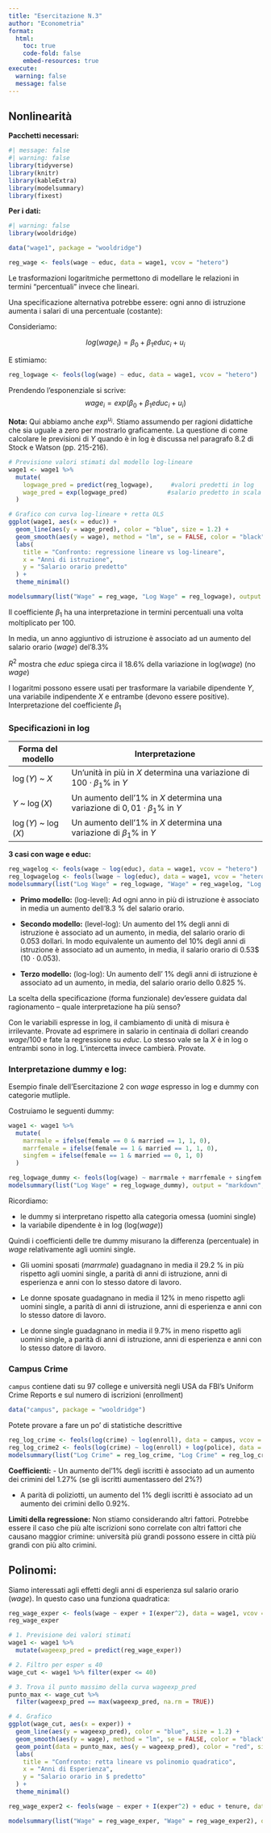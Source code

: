 ```yaml
---
title: "Esercitazione N.3"
author: "Econometria"
format: 
  html:
    toc: true
    code-fold: false
    embed-resources: true
execute:
  warning: false
  message: false
---
```



## Nonlinearità

**Pacchetti necessari:**

```r
#| message: false
#| warning: false
library(tidyverse)
library(knitr)
library(kableExtra)
library(modelsummary)
library(fixest)
```

**Per i dati:**
```r
#| warning: false
library(wooldridge)
```

```r
data("wage1", package = "wooldridge")
```

```r
reg_wage <- feols(wage ~ educ, data = wage1, vcov = "hetero")
```

Le trasformazioni logaritmiche permettono di modellare le relazioni in termini “percentuali” invece che lineari.

Una specificazione alternativa potrebbe essere: ogni anno di istruzione aumenta i salari di una percentuale (costante):

Consideriamo:

$$
log(wage_i) = \beta_0 + \beta_1 educ_i + u_i
$$

E stimiamo:

```r
reg_logwage <- feols(log(wage) ~ educ, data = wage1, vcov = "hetero")
```

Prendendo l'esponenziale si scrive:
$$
wage_i = exp(\beta_0 + \beta_1 educ_i + u_i)
$$

**Nota:** Qui abbiamo anche $exp^{u_{i}}$. Stiamo assumendo per ragioni didattiche che sia uguale a zero per mostrarlo graficamente. La questione di come calcolare le previsioni di $Y$ quando è in log è discussa nel paragrafo 8.2 di Stock e Watson (pp. 215-216).

```r
# Previsione valori stimati dal modello log-lineare
wage1 <- wage1 %>%
  mutate(
    logwage_pred = predict(reg_logwage),     #valori predetti in log
    wage_pred = exp(logwage_pred)           #salario predetto in scala originale
  )

# Grafico con curva log-lineare + retta OLS
ggplot(wage1, aes(x = educ)) +
  geom_line(aes(y = wage_pred), color = "blue", size = 1.2) +          # curva log-lineare
  geom_smooth(aes(y = wage), method = "lm", se = FALSE, color = "black", size = 1) + # retta OLS
  labs(
    title = "Confronto: regressione lineare vs log-lineare",
    x = "Anni di istruzione",
    y = "Salario orario predetto"
  ) +
  theme_minimal()
```

```r
modelsummary(list("Wage" = reg_wage, "Log Wage" = reg_logwage), output = "markdown", gof_omit = "AIC|BIC|RMSE|R2 Adj.")
```

Il coefficiente $\beta_1$ ha una interpretazione in termini percentuali una volta moltiplicato per 100.

In media, un anno aggiuntivo di istruzione è associato ad un aumento del salario orario ($wage$) del'8.3%

$R^2$ mostra che $educ$ spiega circa il 18.6% della variazione in log($wage$) (no $wage$)

I logaritmi possono essere usati per trasformare la variabile dipendente $Y$, una variabile indipendente $X$ e entrambe (devono essere positive). 
Interpretazione del coefficiente $\beta_1$


### Specificazioni in log


::: {.callout-note title="Specificazioni in log"}

| Forma del modello       | Interpretazione                                                                 |
|-------------------------|----------------------------------------------------------------------------------|
| $\log(Y)$ ~ $X$         | Un'unità in più in $X$ determina una variazione di $100 \cdot \beta_1$\% in $Y$              |
| $Y$ ~ $\log(X)$         | Un aumento dell'1\% in $X$ determina una variazione di $0{,}01 \cdot \beta_1$\% in $Y$       |
| $\log(Y)$ ~ $\log(X)$   | Un aumento dell'1\% in $X$ determina una variazione di $\beta_1$\% in $Y$                    |

:::


**3 casi con wage e educ:**

```r
reg_wagelog <- feols(wage ~ log(educ), data = wage1, vcov = "hetero")
reg_logwagelog <- feols(lwage ~ log(educ), data = wage1, vcov = "hetero")
modelsummary(list("Log Wage" = reg_logwage, "Wage" = reg_wagelog, "Log Wage" =reg_logwagelog), output = "markdown", gof_omit = "AIC|BIC|RMSE|R2 Adj.")
```

 - **Primo modello:** (log-level): Ad ogni anno in più di istruzione è associato in media un aumento dell'8.3 % del salario orario.

- **Secondo modello:** (level-log): Un aumento del 1% degli anni di istruzione è associato ad un aumento, in media, del salario orario di 0.053 dollari. In modo equivalente un aumento del 10% degli anni di istruzione è associato ad un aumento, in media, il salario orario di 0.53$ (10 $\cdot$ 0.053).

- **Terzo modello:** (log-log): Un aumento dell' 1% degli anni di istruzione è associato ad un aumento, in media, del salario orario dello 0.825 %.

La scelta della specificazione (forma funzionale) dev’essere guidata dal ragionamento – quale
interpretazione ha più senso?


::: {.callout-note title="Unità di misura e log"}

Con le variabili espresse in log, il cambiamento di unità di misura è irrilevante. Provate ad esprimere in salario in centinaia di dollari creando $wage$/100 e fate la regressione su $educ$.
Lo stesso vale se la $X$ è in log o entrambi sono in log.
L'intercetta invece cambierà. Provate.
:::


### Interpretazione dummy e log:


Esempio finale dell'Esercitazione 2 con $wage$ espresso in log e dummy con categorie mutliple.

Costruiamo le seguenti dummy:

```r
wage1 <- wage1 %>%
  mutate(
    marrmale = ifelse(female == 0 & married == 1, 1, 0),
    marrfemale = ifelse(female == 1 & married == 1, 1, 0),
    singfem = ifelse(female == 1 & married == 0, 1, 0)
  )
```


```r
reg_logwage_dummy <- feols(log(wage) ~ marrmale + marrfemale + singfem + educ + exper + tenure, data = wage1, vcov = "hetero")
modelsummary(list("Log Wage" = reg_logwage_dummy), output = "markdown", gof_omit = "AIC|BIC|RMSE")
```


Ricordiamo: 

- le dummy si interpretano rispetto alla categoria omessa (uomini single)
- la variabile dipendente è in log (log($wage$))


Quindi i coefficienti delle tre dummy misurano la differenza (percentuale) in $wage$ relativamente agli uomini single.

- Gli uomini sposati ($marrmale$) guadagnano in media il 29.2 % in più rispetto agli uomini single, a parità di anni di istruzione, anni di esperienza e anni con lo stesso datore di lavoro.

- Le donne sposate guadagnano in media il 12% in meno rispetto agli uomini single, a parità di anni di istruzione, anni di esperienza e anni con lo stesso datore di lavoro.


- Le donne single guadagnano in media il 9.7% in meno rispetto agli uomini single, a parità di anni di istruzione, anni di esperienza e anni con lo stesso datore di lavoro.




### Campus Crime

`campus` contiene dati su 97 college e università negli USA  da FBI's Uniform Crime Reports e sul numero di iscrizioni (enrollment)

```r
data("campus", package = "wooldridge")
```

::: {.callout-note title="Esercizio"}
Potete provare a fare un po' di statistiche descrittive 
:::


```r
reg_log_crime <- feols(log(crime) ~ log(enroll), data = campus, vcov = "hetero")
reg_log_crime2 <- feols(log(crime) ~ log(enroll) + log(police), data = campus, vcov = "hetero")
modelsummary(list("Log Crime" = reg_log_crime, "Log Crime" = reg_log_crime2 ), output = "markdown", gof_omit = "AIC|BIC|RMSE|R2 Adj.")
```


**Coefficienti:**
- Un aumento del'1% degli iscritti è associato ad un aumento dei crimini del 1.27% (se gli iscritti aumentassero del 2%?)

- A parità di poliziotti, un aumento del 1% degli iscritti è associato ad un aumento dei crimini dello 0.92%.

**Limiti della regressione:** Non stiamo considerando altri fattori. Potrebbe essere il caso che più alte iscrizioni sono correlate con altri fattori che causano maggior crimine: università più grandi possono essere in città più grandi con più alto crimini.




## Polinomi:

Siamo interessati agli effetti degli anni di esperienza sul salario orario ($wage$). In questo caso una funziona quadratica:

```r
reg_wage_exper <- feols(wage ~ exper + I(exper^2), data = wage1, vcov = "hetero")
reg_wage_exper
```


```r
# 1. Previsione dei valori stimati
wage1 <- wage1 %>%
  mutate(wageexp_pred = predict(reg_wage_exper))

# 2. Filtro per esper ≤ 40
wage_cut <- wage1 %>% filter(exper <= 40)

# 3. Trova il punto massimo della curva wageexp_pred
punto_max <- wage_cut %>%
  filter(wageexp_pred == max(wageexp_pred, na.rm = TRUE))

# 4. Grafico
ggplot(wage_cut, aes(x = exper)) +  
  geom_line(aes(y = wageexp_pred), color = "blue", size = 1.2) +              # curva stimata
  geom_smooth(aes(y = wage), method = "lm", se = FALSE, color = "black", size = 1) + # retta OLS
  geom_point(data = punto_max, aes(y = wageexp_pred), color = "red", size = 3) +      
  labs(
    title = "Confronto: retta lineare vs polinomio quadratico",
    x = "Anni di Esperienza",
    y = "Salario orario in $ predetto"
  ) +
  theme_minimal()
```


```r
reg_wage_exper2 <- feols(wage ~ exper + I(exper^2) + educ + tenure, data = wage1, vcov = "hetero")

modelsummary(list("Wage" = reg_wage_exper, "Wage" = reg_wage_exper2), output = "markdown", gof_omit = "AIC|BIC|RMSE|R2 Adj.")
```



